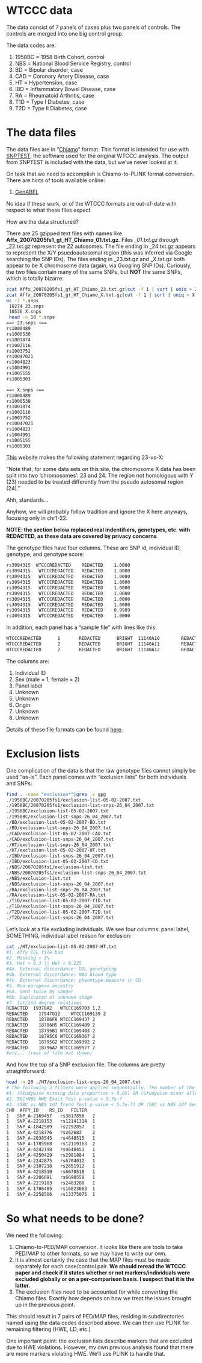 WTCCC data
=====

The data consist of 7 panels of cases plus two panels of controls.  The controls are merged into one big control group.

The data codes are:

1. 1958BC = 1958 Birth Cohort, control
2. NBS = National Blood Service Registry, control
3. BD = Bipolar disorder, case
4. CAD = Coronary Artery Disease, case
5. HT = Hypertension, case
6. IBD = Inflammatory Bowel Disease, case
7. RA = Rheumatoid Arthritis, case
8. T1D = Type I Diabetes, case
9. T2D = Type II Diabetes, case

The data files
====
The data files are in "[Chiamo](http://www.stats.ox.ac.uk/~marchini/software/gwas/file_format.html)" format.  This format is intended for use with [SNPTEST](https://mathgen.stats.ox.ac.uk/genetics_software/snptest/snptest.html), the software used for the original WTCCC analysis.  The output from SNPTEST is included with the data, but we've never looked at it.

On task that we need to accomplish is Chiamo-to-PLINK format conversion.  There are hints of tools available online:

1. [GenABEL](http://www.genabel.org/)

No idea if these work, or of the WTCCC formats are out-of-date with respect to what these files expect.

How are the data structured?

There are 25 gzipped text files with names like __Affx_20070205fs1_gt_HT_Chiamo_01.txt.gz__.  Files *\_01.txt.gz through *\_22.txt.gz represent the 22 autosomes.  The file ending in \_24.txt.gz appears to represent the X/Y psuedoautosomal region (this was inferred via Google searching the SNP IDs).  The files ending in \_23.txt.gz and \_X.txt.gz both appear to be X chromosome data (again, via Googling SNP IDs).  Curiously, the two files contain many of the same SNPs, but __NOT__ the same SNPs, which is totally bizarre:

```sh
zcat Affx_20070205fs1_gt_HT_Chiamo_23.txt.gz|cut -f 1 | sort | uniq > 23.snps
zcat Affx_20070205fs1_gt_HT_Chiamo_X.txt.gz|cut -f 1 | sort | uniq > X.snps
wc -l *.snps
 10274 23.snps
 10536 X.snps
 head -n 10 *.snps
==> 23.snps <==
rs1000489
rs1000530
rs1001874
rs1002116
rs1003752
rs10047021
rs1004823
rs1004991
rs1005155
rs1005303

==> X.snps <==
rs1000489
rs1000530
rs1001874
rs1002116
rs1003752
rs10047021
rs1004823
rs1004991
rs1005155
rs1005303
```

[This](http://www.wtccc.org.uk/info/data_formats.html) website makes the following statement regarding 23-vs-X:

"Note that, for some data sets on this site, the chromosome X data has been split into two 'chromosomes': 23 and 24. The region not homologous with Y (23) needed to be treated differently from the pseudo autosomal region (24)."

Ahh, standards...

Anyhow, we will probably follow tradition and ignore the X here anyways, focusing only in chr1-22.

__NOTE: the section below replaced real indentifiers, genotypes, etc. with REDACTED, as these data are covered by privacy concerns__

The genotype files have four columns.  These are SNP id, individual ID, genotype, and genotype score:

```sh
rs3094315  WTCCCREDACTED	REDACTED	1.0000
rs3094315	WTCCCREDACTED	REDACTED	1.0000
rs3094315	WTCCCREDACTED	REDACTED	1.0000
rs3094315	WTCCCREDACTED	REDACTED	1.0000
rs3094315	WTCCCREDACTED	REDACTED	1.0000
rs3094315	WTCCCREDACTED	REDACTED	1.0000
rs3094315	WTCCCREDACTED	REDACTED	1.0000
rs3094315	WTCCCREDACTED	REDACTED	1.0000
rs3094315	WTCCCREDACTED	REDACTED	0.9989
rs3094315	WTCCCREDACTED	REDACTED	1.0000
```

In addition, each panel has a "sample file" with lines like this:

```sh
WTCCCREDACTED      1       REDACTED      BRIGHT  11140A10        REDACTED  6       Unknown
WTCCCREDACTED      2       REDACTED      BRIGHT  11140A11        REDACTED        6       Unknown
WTCCCREDACTED      2       REDACTED      BRIGHT  11140A12        REDACTED        5       Unknown
```

The columns are:

1. Individual ID
2. Sex (male = 1, female = 2)
3. Panel label
4. Unknown
5. Unknown
6. Origin
7. Unknown
8. Unknown

Details of these file formats can be found [here](http://www.wtccc.org.uk/info/data_formats.html).




Exclusion lists
===
One complication of the data is that the raw genotype files cannot simply be used "as-is".  Each panel comes with "exclusion lists" for both individuals and SNPs:

```sh
find . -name "exclusion*"|grep -v gpg
./1958BC/20070205fs1/exclusion-list-05-02-2007.txt
./1958BC/20070205fs1/exclusion-list-snps-26_04_2007.txt
./1958BC/exclusion-list-05-02-2007.txt
./1958BC/exclusion-list-snps-26_04_2007.txt
./BD/exclusion-list-05-02-2007-BD.txt
./BD/exclusion-list-snps-26_04_2007.txt
./CAD/exclusion-list-05-02-2007-CAD.txt
./CAD/exclusion-list-snps-26_04_2007.txt
./HT/exclusion-list-snps-26_04_2007.txt
./HT/exclusion-list-05-02-2007-HT.txt
./IBD/exclusion-list-snps-26_04_2007.txt
./IBD/exclusion-list-05-02-2007-CD.txt
./NBS/20070205fs1/exclusion-list.txt
./NBS/20070205fs1/exclusion-list-snps-26_04_2007.txt
./NBS/exclusion-list.txt
./NBS/exclusion-list-snps-26_04_2007.txt
./RA/exclusion-list-snps-26_04_2007.txt
./RA/exclusion-list-05-02-2007-RA.txt
./T1D/exclusion-list-05-02-2007-T1D.txt
./T1D/exclusion-list-snps-26_04_2007.txt
./T2D/exclusion-list-05-02-2007-T2D.txt
./T2D/exclusion-list-snps-26_04_2007.txt
```

Let's look at a file excluding individuals.  We see four columns: panel label, SOMETHING, individual label reason for exclusion:

```sh
cat ./HT/exclusion-list-05-02-2007-HT.txt
#1. Affy CEL file bad
#2. Missing > 3%
#3. Het > 0.3 || Het < 0.225
#4a. External discordance: DIL genotyping
#4b. External discordance: NBS blood type
#4c. External discordance: phenotype measure in CD.
#5. Non-european ancestry
#6a. Sent twice by Sanger
#6b. Duplicated at unknown stage
#7. 1st/2nd degree relatives
REDACTED  19378A2	WTCCC169703	1,2
REDACTED	17947G12	WTCCC169139	2
REDACTED	18786F8	WTCCC169437	2
REDACTED	18786H5	WTCCC169489	2
REDACTED	18795B1	WTCCC169403	2
REDACTED	18795C6	WTCCC169367	2
REDACTED	18795G2	WTCCC169392	2
REDACTED	18796A7	WTCCC169977	2
#etc... (rest of file not shown)
```

And how the top of a SNP exclusion file.  The columns are pretty straightforward:

```sh
head -n 20 ./HT/exclusion-list-snps-26_04_2007.txt 
# The following 3 filters were applied sequentially. The number of the first filter a snp fails is gven in the FILTER column.
#1. (Studywise missing data proportion > 0.05) OR (Studywise minor allele frequency < 0.05 AND Studywise missing data proportion > 0.01)
#2. 58C+NBS HWE Exact Test p-value < 5.7e-7
#3. (58C vs NBS 1df Trend Test p-value < 5.7e-7) OR (58C vs NBS 2df General Test p-value < 5.7e-7)
CHR  AFFY_ID	RS_ID	FILTER
1	SNP_A-2169457	rs3817856	2
1	SNP_A-2218153	rs12141314	1
1	SNP_A-1842509	rs2292857	1
1	SNP_A-4218776	rs262683	2
1	SNP_A-2038545	rs4648515	1
1	SNP_A-1785968	rs12119163	2
1	SNP_A-4242198	rs4648451	1
1	SNP_A-4250429	rs2981884	1
1	SNP_A-2242875	rs6704012	1
1	SNP_A-2107218	rs2651912	1
1	SNP_A-4218510	rs6670518	1
1	SNP_A-2206691	rs6690558	1
1	SNP_A-2219183	rs2483280	1
1	SNP_A-1786405	rs16823663	1
1	SNP_A-2258506	rs13375075	1
```

So what needs to be done?
====

We need the following:

1.  Chiamo-to-PED/MAP conversion.  It looks like there are tools to take PED/MAP to other formats, so we may have to write our own.
2.  It is almost certainly the case that the MAP files must be made separately for each case/control pair.  __We should reread the WTCCC paper and check if it states whether or not markers/individuals were excluded globally or on a per-comparison basis.  I suspect that it is the latter.__
3.  The exclusion files need to be accounted for while converting the Chiamo files.  Exactly how depends on how we treat the issues brought up in the previous point.

This should result in 7 pairs of PED/MAP files, residing in subdirectories named using the data codes described above.  We can then use PLINK for remaining filtering (HWE, LD, etc.)

One important point:  the exclusion lists describe markers that are excluded due to HWE violations.  However, my own previous analysis found that there are more markers violating HWE.  We'll use PLINK to handle that.
